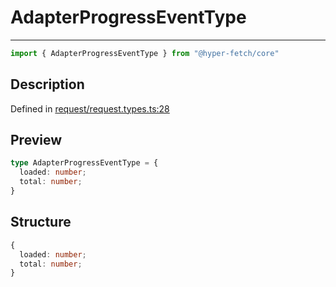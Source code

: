 

# AdapterProgressEventType

<div class="api-docs__separator" data-reactroot="">

---

</div><div class="api-docs__import" data-reactroot="">

```ts
import { AdapterProgressEventType } from "@hyper-fetch/core"
```

</div><div class="api-docs__section">

## Description

</div><div class="api-docs__description"><span class="api-docs__do-not-parse">



</span></div><p class="api-docs__definition">

Defined in [request/request.types.ts:28](https://github.com/BetterTyped/hyper-fetch/blob/c44d728f/packages/core/src/request/request.types.ts#L28)

</p><div class="api-docs__section">

## Preview

</div><div class="api-docs__preview type">

```ts
type AdapterProgressEventType = {
  loaded: number; 
  total: number; 
}
```

</div><div class="api-docs__section">

## Structure

</div><div class="api-docs__returns">

```ts
{
  loaded: number;
  total: number;
}
```

</div>